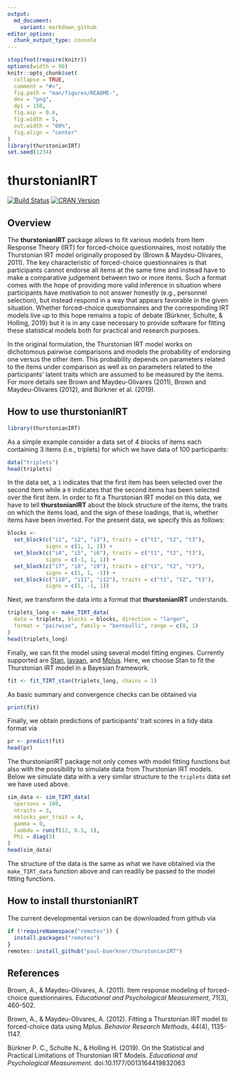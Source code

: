 ```yaml
---
output:
  md_document:
    variant: markdown_github
editor_options: 
  chunk_output_type: console
---
```


```r
stopifnot(require(knitr))
options(width = 90)
knitr::opts_chunk$set(
  collapse = TRUE,
  comment = "#>",
  fig.path = "man/figures/README-",
  dev = "png",
  dpi = 150,
  fig.asp = 0.8,
  fig.width = 5,
  out.width = "60%",
  fig.align = "center"
)
library(thurstonianIRT)
set.seed(1234)
```

# thurstonianIRT

[![Build Status](https://travis-ci.org/paul-buerkner/thurstonianIRT.svg?branch=master)](https://travis-ci.org/paul-buerkner/thurstonianIRT)
[![CRAN Version](http://www.r-pkg.org/badges/version/thurstonianIRT)](https://cran.r-project.org/package=thurstonianIRT)

## Overview 

The **thurstonianIRT** package allows to fit various models from Item Response
Theory (IRT) for forced-choice questionnaires, most notably the Thurstonian IRT
model originally proposed by (Brown & Maydeu-Olivares, 2011). The key
characteristic of forced-choice questionnaires is that participants cannot
endorse all items at the same time and instead have to make a comparative
judgement between two or more items. Such a format comes with the hope of
providing more valid inference in situation where participants have motivation
to not answer honestly (e.g., personnel selection), but instead respond in a way
that appears favorable in the given situation. Whether forced-choice
questionnaires and the corresponding IRT models live up to this hope remains a
topic of debate (Bürkner, Schulte, & Holling, 2019) but it is in any case
necessary to provide software for fitting these statistical models both for
practical and research purposes.

In the original formulation, the Thurstonian IRT model works on dichotomous
pairwise comparisons and models the probability of endorsing one versus the
other item. This probability depends on parameters related to the items under
comparison as well as on parameters related to the participants' latent traits
which are assumed to be measured by the items. For more details see Brown and
Maydeu-Olivares (2011), Brown and Maydeu-Olivares (2012), and Bürkner et al.
(2019).

## How to use thurstonianIRT

```r
library(thurstonianIRT)
```

As a simple example consider a data set of 4 blocks of items each
containing 3 items (i.e., triplets) for which we have data of 100 participants:

```r
data("triplets")
head(triplets)
```

In the data set, a `1` indicates that the first item has been selected over the
second item while a `0` indicates that the second items has been selected
over the first item. In order to fit a Thurstonian IRT model on this data,
we have to tell **thurstonianIRT** about the block structure of the items,
the traits on which the items load, and the sign of these loadings, that is,
whether items have been inverted. For the present data, we specify
this as follows:

```r
blocks <-
  set_block(c("i1", "i2", "i3"), traits = c("t1", "t2", "t3"),
            signs = c(1, 1, 1)) +
  set_block(c("i4", "i5", "i6"), traits = c("t1", "t2", "t3"),
            signs = c(-1, 1, 1)) +
  set_block(c("i7", "i8", "i9"), traits = c("t1", "t2", "t3"),
            signs = c(1, 1, -1)) +
  set_block(c("i10", "i11", "i12"), traits = c("t1", "t2", "t3"),
            signs = c(1, -1, 1))
```

Next, we transform the data into a format that **thurstonianIRT** understands.

```r
triplets_long <- make_TIRT_data(
  data = triplets, blocks = blocks, direction = "larger",
  format = "pairwise", family = "bernoulli", range = c(0, 1)
)
head(triplets_long)
```

Finally, we can fit the model using several model fitting engines. Currently
supported are [Stan](https://mc-stan.org/), [lavaan](http://lavaan.ugent.be/),
and [Mplus](http://www.statmodel.com/). Here, we choose Stan to fit the
Thurstonian IRT model in a Bayesian framework.

```r
fit <- fit_TIRT_stan(triplets_long, chains = 1)
```

As basic summary and convergence checks can be obtained via

```r
print(fit)
```

Finally, we obtain predictions of participants' trait scores in a tidy
data format via

```r
pr <- predict(fit)
head(pr)
```

The thurstonianIRT package not only comes with model fitting functions but
also with the possibility to simulate data from Thurstonian IRT models.
Below we simulate data with a very similar structure to the `triplets`
data set we have used above.

```r
sim_data <- sim_TIRT_data(
  npersons = 100,
  ntraits = 3,
  nblocks_per_trait = 4,
  gamma = 0,
  lambda = runif(12, 0.5, 1),
  Phi = diag(3)
)
head(sim_data)
```

The structure of the data is the same as what we have obtained via 
the `make_TIRT_data` function above and can readily be passed to the model
fitting functions.

## How to install thurstonianIRT

The current developmental version can be downloaded from github via

```r
if (!requireNamespace("remotes")) {
  install.packages("remotes")
}
remotes::install_github("paul-buerkner/thurstonianIRT")
```

## References

Brown, A., & Maydeu-Olivares, A. (2011). Item response modeling of forced-choice questionnaires. *Educational and Psychological Measurement*, 71(3), 460-502.

Brown, A., & Maydeu-Olivares, A. (2012). Fitting a Thurstonian IRT model to forced-choice data using Mplus. *Behavior Research Methods*, 44(4), 1135-1147.

Bürkner P. C., Schulte N., & Holling H. (2019). On the Statistical and Practical Limitations of Thurstonian IRT Models. *Educational and Psychological Measurement.* doi:10.1177/0013164419832063
